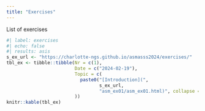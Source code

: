 ```yaml
---
title: "Exercises"
---
```


List of exercises

```r
#| label: exercises
#| echo: false
#| results: asis
s_ex_url <- "https://charlotte-ngs.github.io/asmasss2024/exercises/"
tbl_ex <- tibble::tibble(Nr = c(1),
                         Date = c("2024-02-19"),
                         Topic = c(
                           paste0("[Introduction](", 
                                  s_ex_url,
                                  "asm_ex01/asm_ex01.html)", collapse = "")
                         ))
knitr::kable(tbl_ex)
```

